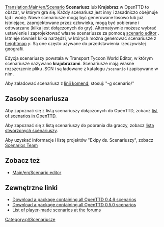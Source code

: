 [[Translation:Main/en/Scenario]]
'''Scenariusz''' lub '''Krajobraz''' w OpenTTD to obszar, w którym gra się. Każdy scenariusz jest inny i zasadniczo obejmuje ląd i wodę. Nowe scenariusze mogą być generowane losowo lub już istniejące, zaprojektowane przez człowieka, mogą być pobierane i odtwarzane (kilka jest dołączonych do gry). Alternatywnie możesz wybrać ustawienie i zaprojektować własne scenariusze za pomocą [[Main/en/Scenario editor|scenario editor]]<!--[[Main/pl/edytora scenariuszy|edytora scenariuszy]]--> . Istnieje również kilka narzędzi, w których można generować scenariusze z [[Main/en/Heightmap|heightmap]]<!--[[Main/en/mapy wysokości]]-->''y''. Są one często używane do przedstawienia rzeczywistej geografii. 

Edycja scenariuszy powstała w Transport Tycoon World Editor, w którym scenariusze nazywano '''krajobrazami'''. Scenariusze mają własne rozszerzenie pliku .SCN i są ładowane z katalogu <code>/scenario</code> i zapisywane w nim.

Aby załadować scenariusz z <!--[[Main/en/Command line|command line]]-->[[Main/pl/Linia komend|linii komend]], stosuj: "-g scenario/<name>"

==Zasoby scenariusza==

Aby zapoznać się z listą scenariuszy dołączonych do OpenTTD, zobacz [[Main/en/List of scenarios in OpenTTD|list of scenarios in OpenTTD]].

Aby zapoznać się z listą scenariuszy do pobrania dla graczy, zobacz <!--[[Main/en/List of player-made scenarios|list of player-made scenarios]]--> [[Main/pl/Lista scenariuszy|lista stworzonych scenariuszy]].

Aby uzyskać informacje i listę projektów "Ekipy ds. Scenariuszy", zobacz <!--[[Main/en/Scenarios Team]]-->[[Main/pl/Grupa Scenarios|Scenarios Team]] 

==Zobacz też==

* [[Main/en/Scenario editor]]

==Zewnętrzne linki==

* [http://prdownloads.sourceforge.net/openttd/openttd-0.4.6-source-scenarios.zip?download Download a package containing all OpenTTD 0.4.6 scenarios]
* [http://sourceforge.net/project/downloading.php?groupname=openttd&filename=openttd-0.5.0-scenarios.zip&use_mirror=mesh Download a package containing all OpenTTD 0.5.0 scenarios]
* [http://www.tt-forums.net/viewtopic.php?t=12481 List of player-made scenarios at the forums]

<!--[[Category:en/Scenarios]]-->[[Category:pl/Scenariusze]]